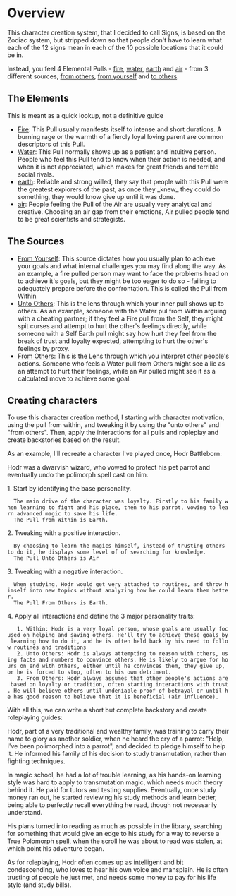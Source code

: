 = Overview =

This character creation system, that I decided to call Signs, is based on the Zodiac system, but stripped down so that people don't have to learn what each of the 12 signs mean in each of the 10 possible locations that it could be in. 

Instead, you feel 4 Elemental Pulls - [[fire.wiki|fire]], [[water.wiki|water]], [[earth.wiki|earth]] and [[air.wiki|air]] - from 3 different sources, [[others.wiki|from others]], [[within.wiki|from yourself]] and [[self.wiki|to others]].

== The Elements ==

This is meant as a quick lookup, not a definitive guide

* [[fire.wiki|Fire]]: This Pull usually manifests itself to intense and short durations. A burning rage or the warmth of a fiercly loyal loving parent are common descriptors of this Pull.
* [[water.wiki|Water]]: This Pull normally shows up as a patient and intuitive person. People who feel this Pull tend to know when their action is needed, and when it is not appreciated, which makes for great friends and terrible social rivals.
* [[earth.wiki|earth]]: Reliable and strong willed, they say that people with this Pull were the greatest explorers of the past, as once they _knew_ they could do something, they would know give up until it was done.
* [[air.wiki|air]]: People feeling the Pull of the Air are usually very analytical and creative. Choosing an air gap from their emotions, Air pulled people tend to be great scientists and strategists.

== The Sources ==

* [[within.wiki|From Yourself]]: This source dictates how you usually plan to achieve your goals and what internal challenges you may find along the way. As an example, a fire pulled person may want to face the problems head on to achieve it's goals, but they might be too eager to do so - failing to adequately prepare before the confrontation. This is called the Pull from Within
* [[outward.wiki|Unto Others]]: This is the lens through which your inner pull shows up to others. As an example, someone with the Water pul from Within arguing with a cheating partner; if they feel a Fire pull from the Self, they might spit curses and attempt to hurt the other's feelings directly, while someone with a Self Earth pull might say how hurt they feel from the break of trust and loyalty expected, attempting to hurt the other's feelings by proxy.
* [[others.wiki|From Others]]: This is the Lens through which you interpret other people's actions. Someone who feels a Water pull from Others might see a lie as an attempt to hurt their feelings, while an Air pulled might see it as a calculated move to achieve some goal.

== Creating characters ==

To use this character creation method, I starting with character motivation, using the pull from within, and tweaking it by using the "unto others" and "from others". Then, apply the interactions for all pulls and ropleplay and create backstories based on the result.

As an example, I'll recreate a character I've played once, Hodr Battleborn:

Hodr was a dwarvish wizard, who vowed to protect his pet parrot and eventually undo the polimorph spell cast on him. 

1. Start by identifying the base personality. 
   The main drive of the character was loyalty. Firstly to his family when learning to fight and his place, then to his parrot, vowing to learn advanced magic to save his life. 
   The Pull from Within is Earth.
2. Tweaking with a positive interaction. 
   By choosing to learn the magics himself, instead of trusting others to do it, he displays some level of of searching for knowledge. 
   The Pull Unto Others is Air
3. Tweaking with a negative interaction. 
   When studying, Hodr would get very attached to routines, and throw himself into new topics without analyzing how he could learn them better.
   The Pull From Others is Earth.
4. Apply all interactions and define the 3 major personality traits:
    1. Within: Hodr is a very loyal person, whose goals are usually focused on helping and saving others. He'll try to achieve these goals by learning how to do it, and he is often held back by his need to follow routines and traditions
    2. Unto Others: Hodr is always attempting to reason with others, using facts and numbers to convince others. He is likely to argue for hours on end with others, either until he convinces them, they give up, or he is forced to stop, often to his own detriment.
    3. From Others: Hodr always assumes that other people's actions are based on loyalty or tradition, often starting interactions with trust. He will believe others until undeniable proof of betrayal or until he has good reason to believe that it is beneficial (air influence).

With all this, we can write a short but complete backstory and create roleplaying guides:

Hodr, part of a very traditional and wealthy family, was training to carry their name to glory as another soldier, when he heard the cry of a parrot: "Help, I've been polimorphed into a parrot", and decided to pledge himself to help it. He informed his family of his decision to study transmutation, rather than fighting techniques.

In magic school, he had a lot of trouble learning, as his hands-on learning style was hard to apply to transmutation magic, which needs much theory behind it. He paid for tutors and testing supplies. Eventually, once study money ran out, he started reviewing his study methods and learn better, being able to perfectly recall everything he read, though not necessarily understand.

His plans turned into reading as much as possible in the library, searching for something that would give an edge to his study for a way to reverse a True Polomorph spell, when the scroll he was about to read was stolen, at which point his adventure began.

As for roleplaying, Hodr often comes up as intelligent and bit condescending, who loves to hear his own voice and mansplain. He is often trusting of people he just met, and needs some money to pay for his life style (and study bills).
